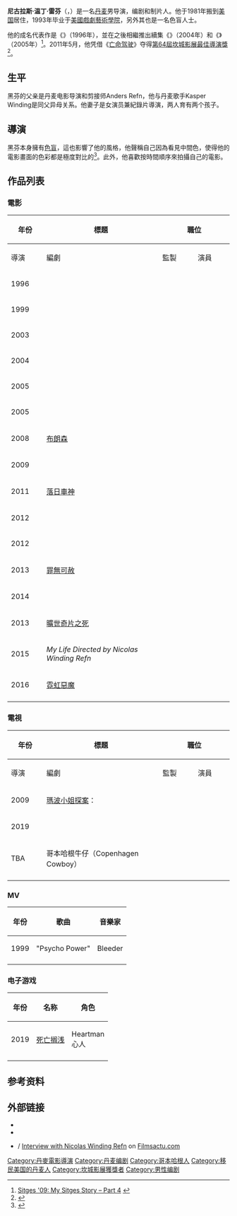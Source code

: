 {{noteTA
|T=zh-hans:尼古拉斯·温丁·雷芬; zh-hant:尼古拉斯·溫迪·黑芬; zh-tw:尼可拉·溫丁·黑芬;
|1=zh-hans:雷芬; zh-hant:黑芬; zh-tw:黑芬;
|2=zh-hans:亡命驾驶; zh-hant:亡命駕駛; zh-tw:落日車神;
}}
{{Infobox entertainer
| type         = 導演
| name         = 尼可拉·溫丁·黑芬
| image        = Nicolas Winding Refn Cannes 2016.jpg
| caption      = 黑芬於2016年的[[第69屆坎城影展|第69屆坎城影展]]
| birth_date   = {{Birth date and age|1970|9|29}}
| birth_place  = {{DNK}}[[哥本哈根|哥本哈根]]
| birthname    = 
| othername    = Jang Go Star
| occupation   = 导演、编剧、制片人
| years_active = 1996年至今
| spouse       = {{le|麗芙·科菲克森|Liv Corfixen}}
| children     = 2
}}
'''尼古拉斯·温丁·雷芬'''（{{lang-da|Nicolas Winding Refn}}，{{bd|1970年|9月29日}}）是一名[[丹麦|丹麦]]男导演，编剧和制片人。他于1981年搬到[[美国|美国]]居住，1993年毕业于[[美國戲劇藝術學院|美國戲劇藝術學院]]，另外其也是一名色盲人士。

他的成名代表作是《{{le|末路狂奔|Pusher (1996 film)}}》（1996年），並在之後相繼推出續集《{{le|末路狂奔2|Pusher II}}》（2004年）和《{{le|末路狂奔3|Pusher 3}}》（2005年）<ref>[http://www.fangoria.com/features/21-fearful-features/4223-sitges-09-my-sitges-story-part-4-.html Sitges '09: My Sitges Story – Part 4] {{webarchive|url=https://web.archive.org/web/20091015105636/http://www.fangoria.com/features/21-fearful-features/4223-sitges-09-my-sitges-story-part-4-.html |date=2009-10-15 }}</ref>。2011年5月，他凭借《[[亡命驾驶|亡命驾驶]]》夺得[[第64届戛纳电影节|第64屆坎城影展]][[最佳導演獎|最佳導演獎]]<ref name="Cannes">{{cite web |url=http://www.festival-cannes.com/en/article/58041.html |title=Festival de Cannes: Official Selection |accessdate=2011-04-14 |work=Cannes |archive-date=2011-05-15 |archive-url=https://web.archive.org/web/20110515065818/http://www.festival-cannes.com/en/article/58041.html |dead-url=no }}</ref>。

== 生平 ==
黑芬的父亲是丹麦电影导演和剪接师Anders Refn，他与丹麦歌手Kasper Winding是同父异母关系。他妻子是女演员兼紀錄片導演{{le|麗芙·科菲克森|Liv Corfixen}}，两人育有两个孩子。

== 導演 ==
黑芬本身擁有[[色盲|色盲]]，這也影響了他的風格，他聲稱自己因為看見中間色，使得他的電影畫面的色彩都是極度對比的<ref name=BE>{{cite web|last=Smith|first=Julia|title=Nicolas Winding Refn, Director of "Drive": Interview on The Sound of Young America|url=http://www.maximumfun.org/sound-young-america/nicolas-winding-refn-director-drive-interview-sound-young-america|work=Bullseye with Jesse Thorn|accessdate=2012-08-22|date=2011-09-12|archive-date=2012-11-09|archive-url=https://web.archive.org/web/20121109194910/http://www.maximumfun.org/sound-young-america/nicolas-winding-refn-director-drive-interview-sound-young-america|dead-url=no}}</ref>。此外，他喜歡按時間順序來拍攝自己的電影。

==作品列表==
===電影===
{| class="wikitable"
|-
! rowspan="2" style="width:33px;"| 年份
! rowspan="2" style="width:250px;"| 標題
! colspan="5" | 職位
! rowspan="2" | 附註
|-
! style="width:65px;"| 導演
! style="width:65px;"| 編劇
! style="width:65px;"| 監製
! style="width:65px;"| 演員
! 角色
|-
| 1996
| {{le|末路狂奔|Pusher (1996 film)}}
| {{yes}}
| {{yes}}
| 
| {{yes}}
| Brian
|
|-
| 1999
| {{le|血流不止|Bleeder (film)}}
| {{yes}}
| {{yes}}
| {{yes}}
|
|
|
|-
| 2003
| {{le|恐懼X|Fear X}}
| {{yes}}
| {{yes}}
| 
|
|
|
|-
| 2004
| {{le|末路狂奔2|Pusher II}}
| {{yes}}
| {{yes}}
| 
|
|
|
|-
| 2005
| {{le|末路狂奔3|Pusher 3}}
| {{yes}}
| {{yes}}
|
|
|
|
|-
| 2005
| {{le|中國先生|Kinamand}}
| 
|
|
| {{yes}}
| Lægen（"The Doctor"）
|
|-
| 2008
| [[失控的布朗森|布朗森]]
| {{yes}}
| {{yes}}
| 
|
|
|
|-
| 2009
| {{le|血染天堂路|Valhalla Rising (film)}}
| {{yes}}
| {{yes}}
|
|
|
|
|-
| 2011
| [[亡命驾驶|落日車神]]
| {{yes}}
|
|
|
|
|
|-
| 2012
| {{link-is|冰島黑風暴|Svartur á leik}}
| 
| 
| {{yes|執行製片人}}
|
|
| 
|-
| 2012
| {{le|末路狂奔 (2012年電影)|Pusher (2012 film)|末路狂奔}}
| 
| 
| {{yes|執行製片人}}
|
|
| 英國翻拍版
|-
| 2013
| [[罪無可赦|罪無可赦]]
| {{yes}}
| {{yes}}
|
|
|
|
|-
| 2014
| {{le|微光復仇|Dying of the Light (film)}}
| 
| 
| {{yes|執行製片人}}
|
|
|
|-
| 2013
| [[曠世奇片之死|曠世奇片之死]]
| 
|
|
| {{yes}}
| 他自己
| 紀錄片
|-
| 2015
| ''My Life Directed by Nicolas Winding Refn''
|
| 
| 
| {{yes}}
| 他自己
| 紀錄片
|-
| 2016
| [[霓虹惡魔|霓虹惡魔]]
| {{yes}}
| {{yes}}
| {{yes}}
|
|
|
|-
|}

===電視===
{| class="wikitable"
|-
! rowspan="2" style="width:33px;"| 年份
! rowspan="2" style="width:250px;"| 標題
! colspan="5" | 職位
! rowspan="2" | 附註
|-
! style="width:65px;"| 導演
! style="width:65px;"| 編劇
! style="width:65px;"| 監製
! style="width:65px;"| 演員
! 角色
|-
| 2009
| [[瑪波小姐探案|瑪波小姐探案]]：{{le|復仇女神 (克莉絲蒂小說)|Nemesis (Christie novel)|復仇女神}}
| {{yes}}
| 
| 
| 
| 
| 電視電影
|-
| 2019
| {{le|黑幫刺客|Too Old To Die Young}}
| {{yes}}
| {{yes}}
| {{yes}}
| 
| 
| 首部劇集
|-
| TBA
| 哥本哈根牛仔（Copenhagen Cowboy）
| {{yes}}
| 
| {{yes}}
| 
| 
| 
|-
|}

===MV===
{| class="wikitable sortable"
|-
!年份
!歌曲
!音樂家
|-
|1999
|"Psycho Power"
|Bleeder
|-
|}

=== 电子游戏 ===
{| class="wikitable sortable"
|-
!年份
!名称
!角色
|-
|2019
|[[死亡搁浅|死亡搁浅]]
|Heartman<br>心人
|-
|}

==参考资料==
{{Reflist}}

==外部链接==
* {{IMDb name|0716347}}
* {{douban people|1027335}}
* {{en}}/{{fr}} [http://cinema.jeuxactu.com/interview-cinema-interview-nicolas-winding-refn-9329.htm Interview with Nicolas Winding Refn] {{Wayback|url=http://cinema.jeuxactu.com/interview-cinema-interview-nicolas-winding-refn-9329.htm |date=20110713104850 }} on [http://cinema.jeuxactu.com/ Filmsactu.com] {{Wayback|url=http://cinema.jeuxactu.com/ |date=20110713104834 }}

{{尼可拉·溫丁·黑芬}}
{{坎城影展最佳導演獎}}
{{Authority control}}
{{DEFAULTSORT:Refn, Nicolas Winding}}
[[Category:丹麥電影導演|Category:丹麥電影導演]]
[[Category:丹麦编剧|Category:丹麦编剧]]
[[Category:哥本哈根人|Category:哥本哈根人]]
[[Category:移民美国的丹麦人|Category:移民美国的丹麦人]]
[[Category:坎城影展獲獎者|Category:坎城影展獲獎者]]
[[Category:男性编剧|Category:男性编剧]]